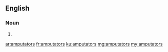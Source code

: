 ==English==

===Noun===
{{head|en|plural}}

# {{plural of|amputator|lang=en|nocat=1}}

[[ar:amputators]]
[[fr:amputators]]
[[ku:amputators]]
[[mg:amputators]]
[[my:amputators]]